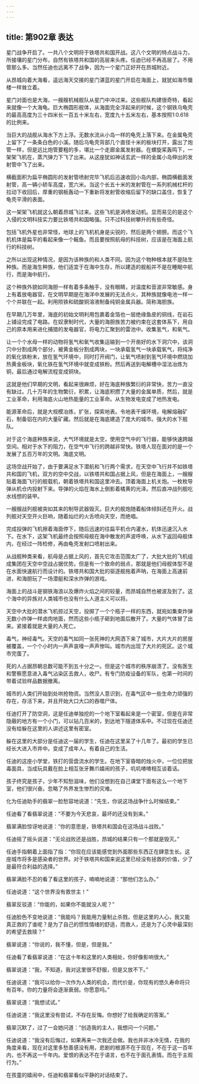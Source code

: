 ```yaml
---
---
---
```

title: 第902章 表达
---



星门战争开启了。一共八个文明将于铁塔共和国开战。这八个文明的特点战斗力，所接壤的星门分布，自然有铁塔共和国的高层来头疼。任迪已经不再高层了。不用管那么多。当然任迪也远离不了战争，因为一个星门正好开在昂城附近。

从昂城向着大海看，遥远海天交接的星门湛蓝的星门开启在海面上，就犹如海市蜃楼一样耸立着。

星门对面也是大海，一艘艘机械舰队从星门中冲过来。这些舰队构建很奇特，看起来就像一个大海龟。巨大椭圆形舰体，从海面完全浮起来的时候，这个钢铁乌龟壳的最高高度为三十四米长一百五十米左右，宽度九十五米左右，基本按照1:0.618的比例来。

当巨大的战舰从海水下方上浮。无数水流从小岛一样的龟壳上落下来。在金属龟壳上留下了一条条白色的小溪。随后乌龟壳背部几个直径十米的板块打开，露出了炮管一样，但是远比炮管要粗的多，堪比一个走廊金属发射器。在螺旋桨轰鸣下，一架架飞机在，蒸汽弹力下飞了出来。从这座犹如神话玄武一样的金属小岛伸出的发射管中飞了出来。

横截面积为扁平椭圆形的发射管喷射完毕飞机后迅速收回小岛内部，椭圆横截面发射管，高一辆小轿车高度，宽六米。当这个长五十米的发射管在一系列机械杠杆的拉动下收回后，厚重的钢板轰动一下重新将发射管收缩后留下的缺口盖住，恢复了龟壳平滑的表面。

这一架架飞机就这么朝着昂城飞过来。这些飞机是涡喷发动机。显而易见的是这个入侵的文明科技实力要比铁塔共和国略强。只不过科技树攀升的有些奇怪。

包括飞机外星也非常怪，地球上的飞机机身是尖锐的，然后是两个翅膀。而这个飞机机体是扁平的看起来像一个鳐鱼。而且要按照航母的科技树，应该是在海面上航行的科技树。

之所以出现这种情况，是因为该种族的和人类不同。因为这个物种根本就不是陆生种族。而是海生种族，他们适宜于在海中生存，所以建造的舰船并不是在睡眠中航行，而是海中航行。

这个种族外貌如同海胆一样有着多条触手，没有眼睛，对温度和音波非常敏感。身上有着放电器官，在文明早期是在海洋中发展的无法点火，其种族就像电池一样一个个并联在一起。利用陨铁和硫酸铜溶液制备纯铜金属兵器。简称海胆族。

在早期几万年里，海底的初始文明利用包裹着金箔也一层绝缘鱼皮的铜线，在岩石上铺设完成了电路。在奴隶制时代，大量的海胆族苦力被约束在这套体系下，用自己的原本用来进化捕猎的发电器官，将电力汇聚到的雷池中。收集氢气，和氧气。

让一个个水母一样的动物将氢气和氧气收集运输到一个开凿好的水下洞穴中，该洞穴中分割成两个部分，被黄金板分割成两块，一块承载氢气一块承载氧气，将纯净的氧化铁粉末，放在氢气环境中，同时打开阀门，让氧气喷射到氢气环境中燃烧加热黄金板块，氧化铁在氢气环境中就变成铁粉。然后再送到电解槽中湿法冶炼为铜，最后通过电解流程变成铜块。

这就是他们早期的文明，看起来很麻烦，好在海底种族繁衍的非常快，苦力一直没有缺过。几十万年的生物繁衍，积累，让海底积攒了大量的金属单质，然后，就是工业革命，利用海底火山地热能量的工业革命。从生物发电变成了地热发电。

能源革命后，就是大规模冶炼，扩张，探索地表。令地表干燥环境，电解熔融矿石，制备铝在内的大量矿藏。然后就是在海底建造了庞大的城市。强大的水下舰队。

对于这个海底种族来说，大气环境就是太空，使用空气中的飞行器，能够快速跨越空间。相对于水下的阻力，在空气中飞行的跨越非常快。铁塔人现在面对的是一个发展了五百万年的文明。海底文明。

这场空战开始了，由于要满足水下潜航和飞行两个需求，在天空中飞行并不如铁塔共和国的飞机，双方的空中交战，以铁塔共和国占据上风，但是在海面上，一艘艘贴着海面飞行的舰载机，朝着铁塔共和国这里冲去。顶着海面上机关炮。一枚枚导弹从机仓内投射下来。导弹的火焰在海水上倒影着橘黄的光泽。然后直冲战列舰吃水线想的装甲。

一艘艘战列舰被突如其来的制导武器毁灭。巨大的舰炮随着船体倾斜还在开火。战列舰对天空开火巨响，随着灿烂的火舌喷向天空，而绝唱。

完成投弹的飞机擦着海面停下，随后迅速的往扁平机仓内灌水，机体迅速沉入水下。在水下，这架飞机最终会按照母舰在海中散发的声波呼唤，从水下返回母舰体内，在经过一阵检修，再由龟壳发射口喷射出来。

从战舰种类来看，航母是占据上风的，首先它攻击范围太广了，大批大批的飞机组成集团在天空中空战占据优势。但是有一个致命的弱点，那就是他们母舰体型不是在水面快速航行而设计的。铁塔共和国大批的驱逐舰拖着声呐，在海面上高速前进，和海胆玩了一场潜艇和深水炸弹的游戏。

海面上的战斗是钢铁海浪以及爆炸火焰之间的较量，而昂城自然也被波及到了。这个海中的异族对人类城市也没有什么人道主义可以将。

天空中大批的潜水飞机掠过天空，投掷了一个个瓶子一样的东西，就宛如集束炸弹无数小炸弹一样卤肉地面，然而这些小瓶子砸到地面后散开了。大量的气体冒了出来。紧接着就是大量的人死亡。

毒气，神经毒气。天空的毒气如同一张死神的大网洒下来了城市，大片大片的房屋被覆盖，一个个小时内一声声哀嚎一声声惨叫。城市内出现了大片的死区。这个城市完蛋了。

死的人占据昂朝总数可能不到五十分之一。但是这个城市的秩序崩溃了。没有医生和警察愿意进入毒气沾染区去救人，收尸。有专门防疫设备的军队，也第一时间的带着试验样品数据撤离。

城市的人类们开始到处哄抢物资。当然没人意识到，在毒气区中一些生命力顽强的存在，存活下来，并且开始大口大口的吞噬尸体。

任迪打开了防空洞，这是任迪单独挖的一个地下室看起来是一个密室，但是在非常隐蔽的地方有一个小门，可以钻几百米的，到达地下隧道体系中。不过现在任迪还没有给躲在这里的人讲述这里有密室。

躲在这里的大部分是任迪这一届的学生，任迪在这里呆了十几年了。最初的学生已经长大进入市井中。变成了成年人。有着自己的生活。

任迪的这座小学堂，铁打的营盘流水的学生。在地下室昏暗的烛火中，一位位把放毒面具，当成玩具戴在脸上相互张牙舞爪嬉闹的孩子，叽叽喳喳相互谈着话。

孩子终究是孩子，少年不知愁滋味，他们没想到在自己课堂下面有这么一个地下室，他们很兴奋。忽略了外界发生惨烈的灾难。

化为任迪助手的翡翠一脸愁容地说道：“先生，你说这场战争什么时候结束。”

任迪看了看翡翠说道：“不要为今天悲哀，最坏的还没有到来。”

翡翠满脸惊讶地说道：“你的意思是，铁塔共和国会在这场战斗战败。”

任迪摇了摇头说道：“无论战败还是战胜，昂城的结果只有一个那就是毁灭。”

任迪手指朝着上面指了指：“你现在应该能感觉到外面那些东西正在肆意生长。这座城市将多是感染者的世界。对于铁塔共和国来说这里已经没有拯救的价值，少了是最符合利益的选择。”

翡翠满脸不忍的看了看这里的孩子，喃喃地说道：“那他们怎么办。”

任迪说道：“这个世界没有救世主！”

翡翠反驳道：“你能的，如果你不能就没人呢？”

任迪脸色不变地说道：“我能吗？我能用力量制止杀戮，但是这里的人心，我又能真正救的了谁呢？是为了自己的惯性情绪的舒适，而救人，还是为了心灵中最深刻的希望去救赎？”

翡翠说道：“你说的，我不懂，但是，但是我。”

任迪看了看翡翠说道：“在这十年和这里的人类相处，你好像影响很大。”

翡翠说道：“我，不知道，我对这里很不舒服，但是又放不下。”

任迪说道：“我可以给你一次作为人类的机会，而代价是，你现有的悠久寿命将只有百年。你的力量将会逐渐衰弱。你愿意吗。”

翡翠说道：“我想试试。”

任迪说道：“我这里没有尝试，不存在反悔。你想好了给我确定的答案。”

翡翠沉默了，过了一会她问道：“创造我的主人，我想问一个问题。”

任迪说道：“我没有后悔过，如果再来一次我还会做。我也并非冰冷无情，在我的角度来看，现在对这里多愁善感没有用，悲剧的根源不在于现在，不在于这一百年内，也不再这一千年内。爱恨的表达不在于语言，也不在于面孔表情。而在于主观行为。”

在孩童的嬉闹中，任迪和翡翠看似平静的对话结束了。